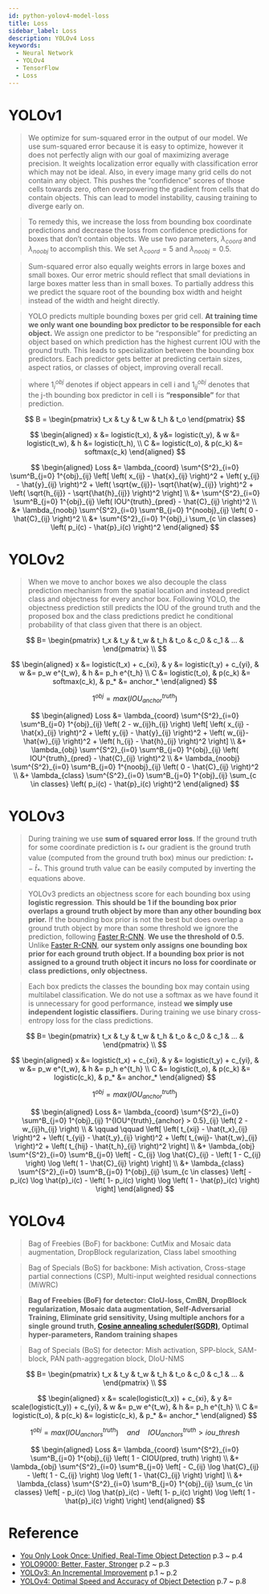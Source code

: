 ```yaml
---
id: python-yolov4-model-loss
title: Loss
sidebar_label: Loss
description: YOLOv4 Loss
keywords:
  - Neural Network
  - YOLOv4
  - TensorFlow
  - Loss
---
```


# YOLOv1

> We optimize for sum-squared error in the output of our model. We use sum-squared error because it is easy to optimize, however it does not perfectly align with our goal of maximizing average precision. It weights localization error equally with classification error which may not be ideal. Also, in every image many grid cells do not contain any object. This pushes the “confidence” scores of those cells towards zero, often overpowering the gradient from cells that do contain objects. This can lead to model instability, causing training to diverge early on.

> To remedy this, we increase the loss from bounding box coordinate predictions and decrease the loss from confidence predictions for boxes that don’t contain objects. We use two parameters, $\lambda_{coord}$ and $\lambda_{noobj}$ to accomplish this. We set $\lambda_{coord} = 5$ and $\lambda_{noobj} = 0.5$.

> Sum-squared error also equally weights errors in large boxes and small boxes. Our error metric should reflect that small deviations in large boxes matter less than in small boxes. To partially address this we predict the square root of the bounding box width and height instead of the width and height directly.

> YOLO predicts multiple bounding boxes per grid cell. **At training time we only want one bounding box predictor to be responsible for each object.** We assign one predictor to be “responsible” for predicting an object based on which prediction has the highest current IOU with the ground truth. This leads to specialization between the bounding box predictors. Each predictor gets better at predicting certain sizes, aspect ratios, or classes of object, improving overall recall.

> where $1^{obj}_i$ denotes if object appears in cell i and $1^{obj}_{ij}$ denotes that the j-th bounding box predictor in cell i is **“responsible”** for that prediction.

$$
B = \begin{pmatrix} t_x & t_y & t_w & t_h & t_o \end{pmatrix}
$$

$$
\begin{aligned}
x &= logistic(t_x), & y&= logistic(t_y), & w &= logistic(t_w), & h &= logistic(t_h), \\
C &= logistic(t_o), & p(c_k) &= softmax(c_k)
\end{aligned}
$$

$$
\begin{aligned}
Loss
&= \lambda_{coord}
    \sum^{S^2}_{i=0}
    \sum^B_{j=0}
    1^{obj}_{ij}
    \left[
        \left( x_{ij} - \hat{x}_{ij} \right)^2
        + \left( y_{ij} - \hat{y}_{ij} \right)^2
        + \left( \sqrt{w_{ij}}- \sqrt{\hat{w}_{ij}} \right)^2
        + \left( \sqrt{h_{ij}} - \sqrt{\hat{h}_{ij}} \right)^2
    \right] \\
&+ \sum^{S^2}_{i=0}
    \sum^B_{j=0}
    1^{obj}_{ij}
    \left( IOU^{truth}_{pred} - \hat{C}_{ij} \right)^2 \\
&+ \lambda_{noobj}
    \sum^{S^2}_{i=0}
    \sum^B_{j=0}
    1^{noobj}_{ij}
    \left( 0 - \hat{C}_{ij} \right)^2 \\
&+ \sum^{S^2}_{i=0}
    1^{obj}_i
    \sum_{c \in classes} \left( p_i(c) - \hat{p}_i(c) \right)^2
\end{aligned}
$$

# YOLOv2

> When we move to anchor boxes we also decouple the class prediction mechanism from the spatial location and instead predict class and objectness for every anchor box. Following YOLO, the objectness prediction still predicts the IOU of the ground truth and the proposed box and the class predictions predict he conditional probability of that class given that there is an object.

$$
B= \begin{pmatrix} t_x & t_y & t_w & t_h & t_o & c_0 & c_1 & ... & \end{pmatrix} \\
$$

$$
\begin{aligned}
x &= logistic(t_x) + c_{xi}, & y &= logistic(t_y) + c_{yi}, & w &= p_w e^{t_w}, & h &= p_h e^{t_h} \\
C &= logistic(t_o), & p(c_k) &= softmax(c_k), & p_* &= anchor_*
\end{aligned}
$$

$$
1^{obj} = max(IOU^{truth}_{anchor})
$$

$$
\begin{aligned}
Loss
&=  \lambda_{coord}
    \sum^{S^2}_{i=0}
    \sum^B_{j=0}
    1^{obj}_{ij}
    \left( 2 - w_{ij}h_{ij} \right)
    \left[
        \left( x_{ij} - \hat{x}_{ij} \right)^2
        + \left( y_{ij} - \hat{y}_{ij} \right)^2
        + \left( w_{ij}- \hat{w}_{ij} \right)^2
        + \left( h_{ij} - \hat{h}_{ij} \right)^2
    \right] \\
&+  \lambda_{obj}
    \sum^{S^2}_{i=0}
    \sum^B_{j=0}
    1^{obj}_{ij}
    \left( IOU^{truth}_{pred} - \hat{C}_{ij} \right)^2 \\
&+  \lambda_{noobj}
    \sum^{S^2}_{i=0}
    \sum^B_{j=0}
    1^{noobj}_{ij}
    \left( 0 - \hat{C}_{ij} \right)^2 \\
&+ \lambda_{class}
    \sum^{S^2}_{i=0}
    \sum^B_{j=0}
    1^{obj}_{ij}
    \sum_{c \in classes} \left( p_i(c) - \hat{p}_i(c) \right)^2
\end{aligned}
$$

# YOLOv3

> During training we use **sum of squared error loss**. If the ground truth for some coordinate prediction is $t_*$ our gradient is the ground truth value (computed from the ground truth box) minus our prediction: $t_* − \hat{t}_*$. This ground truth value can be easily computed by inverting the equations above.

> YOLOv3 predicts an objectness score for each bounding box using **logistic regression**. **This should be 1 if the bounding box prior overlaps a ground truth object by more than any other bounding box prior.** If the bounding box prior is not the best but does overlap a ground truth object by more than some threshold we ignore the prediction, following [Faster R-CNN](https://arxiv.org/pdf/1506.01497.pdf). **We use the threshold of 0.5.** Unlike [Faster R-CNN](https://arxiv.org/pdf/1506.01497.pdf), **our system only assigns one bounding box prior for each ground truth object. If a bounding box prior is not assigned to a ground truth object it incurs no loss for coordinate or class predictions, only objectness.**

> Each box predicts the classes the bounding box may contain using multilabel classification. We do not use a softmax as we have found it is unnecessary for good performance, instead **we simply use independent logistic classifiers.** During training we use binary cross-entropy loss for the class predictions.

$$
B= \begin{pmatrix} t_x & t_y & t_w & t_h & t_o & c_0 & c_1 & ... & \end{pmatrix} \\
$$

$$
\begin{aligned}
x &= logistic(t_x) + c_{xi}, & y &= logistic(t_y) + c_{yi}, & w &= p_w e^{t_w}, & h &= p_h e^{t_h} \\
C &= logistic(t_o), & p(c_k) &= logistic(c_k), & p_* &= anchor_*
\end{aligned}
$$

$$
1^{obj} = max(IOU^{truth}_{anchor})
$$

$$
\begin{aligned}
Loss
&= \lambda_{coord}
    \sum^{S^2}_{i=0}
    \sum^B_{j=0}
    1^{obj}_{ij}
    1^{IOU^{truth}_{anchor} > 0.5}_{ij}
    \left( 2 - w_{ij}h_{ij} \right) \\
& \qquad \qquad \left[
        \left( t_{xij} - \hat{t_x}_{ij} \right)^2
        + \left( t_{yij} - \hat{t_y}_{ij} \right)^2
        + \left( t_{wij}- \hat{t_w}_{ij} \right)^2
        + \left( t_{hij} - \hat{t_h}_{ij} \right)^2
    \right] \\
&+  \lambda_{obj}
    \sum^{S^2}_{i=0}
    \sum^B_{j=0}
    \left[
        - C_{ij} \log \hat{C}_{ij}
        - \left( 1 -  C_{ij} \right) \log \left( 1 - \hat{C}_{ij} \right)
    \right] \\
&+ \lambda_{class}
    \sum^{S^2}_{i=0}
    \sum^B_{j=0}
    1^{obj}_{ij}
    \sum_{c \in classes}
    \left[
        - p_i(c) \log \hat{p}_i(c)
        - \left( 1- p_i(c) \right) \log \left( 1 - \hat{p}_i(c) \right)
    \right]
\end{aligned}
$$

# YOLOv4

> Bag of Freebies (BoF) for backbone: CutMix and Mosaic data augmentation, DropBlock regularization, Class label smoothing

> Bag of Specials (BoS) for backbone: Mish activation, Cross-stage partial connections (CSP), Multi-input weighted residual connections (MiWRC)

> **Bag of Freebies (BoF) for detector: CIoU-loss, CmBN, DropBlock regularization, Mosaic data augmentation, Self-Adversarial Training, Eliminate grid sensitivity, Using multiple anchors for a single ground truth, [Cosine annealing scheduler(SGDR)](https://arxiv.org/pdf/1608.03983.pdf), Optimal hyper-parameters, Random training shapes**

> Bag of Specials (BoS) for detector: Mish activation, SPP-block, SAM-block, PAN path-aggregation block, DIoU-NMS

$$
B= \begin{pmatrix} t_x & t_y & t_w & t_h & t_o & c_0 & c_1 & ... & \end{pmatrix} \\
$$

$$
\begin{aligned}
x &= scale(logistic(t_x)) + c_{xi}, & y &= scale(logistic(t_y)) + c_{yi}, & w &= p_w e^{t_w}, & h &= p_h e^{t_h} \\
C &= logistic(t_o), & p(c_k) &= logistic(c_k), & p_* &= anchor_*
\end{aligned}
$$

$$
1^{obj} = max(IOU^{truth}_{anchors}) \quad and \quad IOU^{truth}_{anchors} > iou\_thresh
$$

$$
\begin{aligned}
Loss
&= \lambda_{coord}
    \sum^{S^2}_{i=0}
    \sum^B_{j=0}
    1^{obj}_{ij}
    \left( 1 - CIOU(pred, truth) \right) \\
&+  \lambda_{obj}
    \sum^{S^2}_{i=0}
    \sum^B_{j=0}
    \left[
        - C_{ij} \log \hat{C}_{ij}
        - \left( 1 -  C_{ij} \right) \log \left( 1 - \hat{C}_{ij} \right)
    \right] \\
&+ \lambda_{class}
    \sum^{S^2}_{i=0}
    \sum^B_{j=0}
    1^{obj}_{ij}
    \sum_{c \in classes}
    \left[
        - p_i(c) \log \hat{p}_i(c)
        - \left( 1- p_i(c) \right) \log \left( 1 - \hat{p}_i(c) \right)
    \right]
\end{aligned}
$$

# Reference

- [You Only Look Once: Unified, Real-Time Object Detection](https://arxiv.org/pdf/1506.02640.pdf) p.3 ~ p.4
- [YOLO9000: Better, Faster, Stronger](https://arxiv.org/pdf/1612.08242.pdf) p.2 ~ p.3
- [YOLOv3: An Incremental Improvement](https://arxiv.org/pdf/1804.02767.pdf) p.1 ~ p.2
- [YOLOv4: Optimal Speed and Accuracy of Object Detection](https://arxiv.org/pdf/2004.10934.pdf) p.7 ~ p.8
